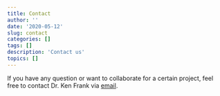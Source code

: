 ```yaml
---
title: Contact
author: ''
date: '2020-05-12'
slug: contact
categories: []
tags: []
description: 'Contact us'
topics: []
---
```

If you have any question or want to collaborate for a certain project, feel free to contact Dr. Ken Frank via [email](mailto:kenfrank@msu.com). 